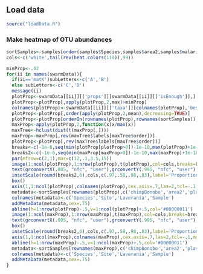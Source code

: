 ## Load data
```r
source("loadData.R")
```

### Make heatmap of OTU abundances
```r
sortSamples<-samples[order(samples$Species,samples$area2,samples$malaria,samples$Code),]
cols<-c('white',tail(rev(heat.colors(110)),99)) 

minProp<-.02
for(ii in names(swarmData)){
  if(ii=='matK')subLetters<-c('A','B')
  else subLetters<-c('C','D')
  message(ii)
  plotProp<-swarmData[[ii]][['props']][swarmData[[ii]][['isEnough']],]
  plotProp<-plotProp[,apply(plotProp,2,max)>minProp]
  colnames(plotProp)<-swarmData[[ii]][['taxa']][colnames(plotProp),'bestId']
  plotProp<-plotProp[,order(apply(plotProp,2,mean),decreasing=TRUE)]
  plotProp<-plotProp[orderIn(rownames(plotProp),rownames(sortSamples)),]
  maxProp<-apply(plotProp,2,function(x)x/max(x))
  maxTree<-hclust(dist(t(maxProp[,])))
  maxProp<-maxProp[,rev(maxTree$labels[maxTree$order])]
  plotProp<-plotProp[,rev(maxTree$labels[maxTree$order])]
  breaks<-c(-1e-6,seq(min(plotProp[plotProp>0])-1e-10,max(plotProp)+1e-10,length.out=100))
  breaks2<-c(-1e-6,seq(min(maxProp[maxProp>0])-1e-10,max(maxProp)+1e-10,length.out=100))
  par(mfrow=c(2,1),mar=c(12,.1,3.5,15))
  image(1:ncol(plotProp),1:nrow(plotProp),t(plotProp),col=cols,breaks=breaks,xlab='',ylab='',xaxt='n',yaxt='n',main=ii)
  text(grconvertX(.005, "nfc", "user"),grconvertY(.995, "nfc", "user"),subLetters[1],xpd=NA,cex=3,adj=0:1)
  insetScale(round(breaks2,6),cols,c(.97,.58,.98,.83),label='Proportion of OTU within each sample')
  box()
  axis(1,1:ncol(plotProp),colnames(plotProp),cex.axis=.7,las=2,tcl=-.1,mgp=c(0,.3,0))
  metadata<-sortSamples[rownames(plotProp),c('chimpBonobo','area2','plasmoPM','Code')]
  colnames(metadata)<-c('Species','Site','Laverania','Sample')
  addMetaData(metadata,cex=.75)
  abline(h=1:nrow(plotProp)-.5,v=1:ncol(plotProp)+.5,col='#00000011')
  image(1:ncol(maxProp),1:nrow(maxProp),t(maxProp),col=cols,breaks=breaks2,xlab='',ylab='',xaxt='n',yaxt='n',main=ii)
  text(grconvertX(.005, "nfc", "user"),grconvertY(.995, "nfc", "user"),subLetters[2],xpd=NA,cex=3,adj=0:1)
  box()
  insetScale(round(breaks2,6),cols,c(.97,.58,.98,.83),label='Proportion of OTU maximum')
  axis(1,1:ncol(maxProp),colnames(maxProp),cex.axis=.7,las=2,tcl=-.1,mgp=c(0,.3,0))
  abline(h=1:nrow(maxProp)-.5,v=1:ncol(maxProp)+.5,col='#00000011')
  metadata<-sortSamples[rownames(maxProp),c('chimpBonobo','area2','plasmoPM','Code')]
  colnames(metadata)<-c('Species','Site','Laverania','Sample')
  addMetaData(metadata,cex=.75)
}
```
